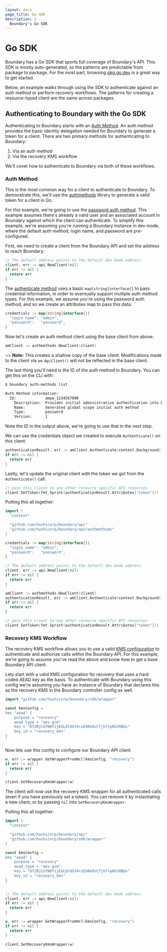 ```yaml
---
layout: docs
page_title: Go SDK
description: |-
  Boundary's Go SDK
---
```


# Go SDK

Boundary has a Go SDK that sports full coverage of Boundary's API. This SDK is mostly auto-generated, so the patterns are predictable from package to package. For the most part, browsing [pkg.go.dev](https://pkg.go.dev/github.com/hashicorp/boundary/api) is a great way to get started.

Below, an example walks through using the SDK to authenticate against an auth method or perform recovery workflows. The patterns for creating a resource-typed client are the same across packages.

## Authenticating to Boundary with the Go SDK

Authenticating to Boundary starts with an [Auth Method](/boundary/docs/concepts/domain-model/auth-methods). An auth method provides
the basic identity delegation needed for Boundary to generate a token for a client. There are two primary methods for
authenticating to Boundary:

1. Via an auth method
1. Via the recovery KMS workflow

We'll cover how to authenticate to Boundary via both of these workflows.

### Auth Method

This is the most common way for a client to authenticate to Boundary. To demonstrate this, we'll
use the [authmethods](https://github.com/hashicorp/boundary/tree/main/api/authmethods) library to generate
a valid token for a client in Go.

For this example, we're going to use the [password auth method](/boundary/docs/concepts/domain-model/auth-methods#password-auth-method-attributes). This example
assumes there's already a valid user and an associated account in Boundary
against which the client can authenticate. To simplify this example, we're
assuming you're running a Boundary instance in dev mode, where the default auth
method, login name, and password are pre-configured.

First, we need to create a client from the Boundary API and set the address to reach Boundary:

```go
// The default address points to the default dev mode address
client, err := api.NewClient(nil)
if err != nil {
  return err
}
```

The [authenticate
method](https://github.com/hashicorp/boundary/blob/main/api/authmethods/authenticate.go)
uses a basic `map[string]interface{}` to pass credential information, in order
to eventually support multiple auth method types. For this example, we assume
you're using the password auth method, and so we create an attributes
map to pass this data:

```go
credentials := map[string]interface{}{
  "login_name": "admin",
  "password":   "password",
}
```

Now let's create an auth method client using the base client from above:

```go
amClient := authmethods.NewClient(client)
```

~> **Note:** This creates a shallow copy of the base client. Modifications made to the client via `am.ApiClient()` will not be reflected in the base client.

The last thing you'll need is the ID of the auth method in Boundary. You can get this on the CLI
with:

```bash
$ boundary auth-methods list

Auth Method information:
  ID:             ampw_1234567890
    Description:  Provides initial administrative authentication into Boundary
    Name:         Generated global scope initial auth method
    Type:         password
    Version:      1
```

Note the ID in the output above, we're going to use that in the next step.

We can use the credentials object we created to execute `Authenticate()` on this client:

```go
authenticationResult, err := amClient.Authenticate(context.Background(), "ampw_1234567890", "login", credentials)
if err != nil {
  return err
}
```

Lastly, let's update the original client with the token we got from the `Authenticate()` call:

```go
// pass this client to any other resource specific API resources
client.SetToken(fmt.Sprint(authenticationResult.Attributes["token"]))
```

Putting this all together:

```go
import (
  "context"

  "github.com/hashicorp/boundary/api"
  "github.com/hashicorp/boundary/api/authmethods"
)

credentials := map[string]interface{}{
  "login_name": "admin",
  "password":   "password",
}

// The default address points to the default dev mode address
client, err := api.NewClient(nil)
if err != nil {
  return err
}

amClient := authmethods.NewClient(client)
authenticationResult, err := amClient.Authenticate(context.Background(), "ampw_1234567890", "login", credentials)
if err != nil {
  return err
}

// pass this client to any other resource specific API resources
client.SetToken(fmt.Sprint(authenticationResult.Attributes["token"]))
```

### Recovery KMS Workflow

The recovery KMS workflow allows you to use a valid [KMS
configuration](/boundary/docs/configuration/kms) to authenticate and authorize calls
within the Boundary API. For this example, we're going to assume you've read the
above and know how to get a base Boundary API client.

Lets start with a valid KMS configuration for recovery that uses a hard coded
AEAD key as the basis. To authenticate with Boundary using this config we're
assuming you have an instance of Boundary that declares this as the recovery KMS
in the Boundary controller config as well.

```go
import "github.com/hashicorp/boundary/sdk/wrapper"

const kmsConfig = `
kms "aead" {
    purpose = "recovery"
    aead_type = "aes-gcm"
    key = "8fZBjCUfN0TzjEGLQldGY4+iE9AkOvCfjh7+p0GtRBQ="
    key_id = "recovery_kms"
}
`
```

Now lets use this config to configure our Boundary API client:

```go
w, err := wrapper.GetWrapperFromHcl(kmsConfig, "recovery")
if err != nil {
  return err
}

client.SetRecoveryKmsWrapper(w)
```

The client will now use the recovery KMS wrapper for all authenticated calls
(even if you have previously set a token). You can remove it by instantiating a
new client, or by passing `nil` into `SetRecoveryKmsWrapper`.

Putting this all together:

```go
import (
  "context"

  "github.com/hashicorp/boundary/api"
  "github.com/hashicorp/boundary/sdk/wrapper"
)

const kmsConfig = `
kms "aead" {
    purpose = "recovery"
    aead_type = "aes-gcm"
    key = "8fZBjCUfN0TzjEGLQldGY4+iE9AkOvCfjh7+p0GtRBQ="
    key_id = "recovery_kms"
}
`

// The default address points to the default dev mode address
client, err := api.NewClient(nil)
if err != nil {
  return err
}

w, err := wrapper.GetWrapperFromHcl(kmsConfig, "recovery")
if err != nil {
  return err
}

client.SetRecoveryKmsWrapper(w)
```

